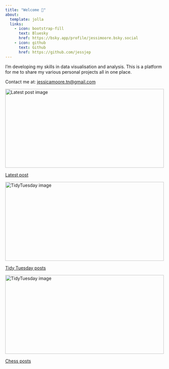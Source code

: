 ```yaml
---
title: "Welcome 👋"
about:
  template: jolla
  links:
    - icon: bootstrap-fill
      text: Bluesky
      href: https://bsky.app/profile/jessimoore.bsky.social
    - icon: github
      text: Github
      href: https://github.com/jessjep
---
```


I'm developing my skills in data visualisation and analysis. This is a platform for me to share my various personal projects all in one place.

Contact me at: [jessicamoore.tn\@gmail.com](mailto:jessicamoore.tn@gmail.com)

::::::::::::::: grid
:::::: {.g-col-12 .g-col-md-4}
::::: card
:::: {.card-body .d-flex .flex-column}
<img src="posts/tidy_tues/oz_frogs/frogs.png" alt="Latest post image" class="card-img-top" style="width: 100%; height: 250px; object-fit: cover; overflow: hidden;
  object-position: top center;"/>

::: {style="margin-top: auto;"}
<a href="posts/tidy_tues/oz_frogs/frogs.qmd" class="card-link">Latest post</a>
:::
::::
:::::
::::::

:::::: {.g-col-12 .g-col-md-4}
::::: card
:::: {.card-body .d-flex .flex-column}
<img src="posts/tidy_tues/palmtrees/palms.png" alt="TidyTuesday image" class="card-img-top" style="width: 100%; height: 250px; object-fit: cover;overflow: hidden;
  object-position: top center;"/>

::: {style="margin-top: auto;"}
<a href="tidy_tues.qmd" class="card-link">Tidy Tuesday posts</a>
:::
::::
:::::
::::::

:::::: {.g-col-12 .g-col-md-4}
::::: card
:::: {.card-body .d-flex .flex-column}
<img src="posts/chess_posts/Chess Federations/final_copy.png" alt="TidyTuesday image" class="card-img-top" style="width: 100%; height: 250px; object-fit: cover;overflow: hidden;
  object-position: top left;"/>

::: {style="margin-top: auto;"}
<a href="chess_posts.qmd" class="card-link">Chess posts</a>
:::
::::
:::::
::::::
:::::::::::::::
